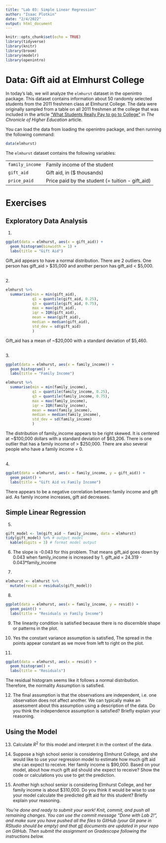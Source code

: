```yaml
---
title: "Lab 03: Simple Linear Regression"
author: "Isaac Plotkin"
date: "2/4/2022"
output: html_document
---
```


```r
knitr::opts_chunk$set(echo = TRUE)
library(tidyverse)
library(knitr)
library(broom)
library(modelr)
library(openintro)
```

# Data: Gift aid at Elmhurst College

In today's lab, we will analyze the `elmhurst` dataset in the openintro package. This dataset contains information about 50 randomly selected students from the 2011 freshmen class at Elmhurst College. The data were originally sampled from a table on all 2011 freshmen at the college that was included in the article ["What Students Really Pay to go to College"](https://www.chronicle.com/article/What-Students-Really-Pay-to-Go/131435) in *The Chronicle of Higher Education* article.

You can load the data from loading the openintro package, and then running the following command: 

```r
data(elmhurst)
```

The `elmhurst` dataset contains the following variables: 

|  |  |
|-----------|------------------------------------------|
| `family_income` | Family income of the student |
| `gift_aid` | Gift aid, in ($ thousands) |
| `price_paid` | Price paid by the student (= tuition - gift_aid) |

# Exercises 

## Exploratory Data Analysis

1. 
<!-- Plot a histogram to examine the distribution of `gift_aid`. What is the approximate shape of the distribution? Also note if there are any outliers in the dataset. -->

```r
ggplot(data = elmhurst, aes(x = gift_aid)) + 
  geom_histogram(binwidth = 1) + 
  labs(title = "Gift Aid")
```

Gift_aid appears to have a normal distribution. There are 2 outliers. One person has gift_aid > $35,000 and another person has gift_aid < $5,000.

<br>2. 
<!-- To better understand the distribution of `gift_aid`, we would like calculate measures of center and spread of the distribution. Use the `summarise` function to calculate the appropriate measures of center (mean or median) and spread (standard deviation or IQR) based on the shape of the distribution from Exercise 1. Show the code and output, and state the measures of center and spread in your narrative. *Be sure to report your conclusions for this exercise and the remainder of the lab in dollars.* -->
```r
elmhurst %>%
  summarise(min = min(gift_aid), 
            q1 = quantile(gift_aid, 0.25), 
            q3 = quantile(gift_aid, 0.75), 
            max = max(gift_aid), 
            iqr = IQR(gift_aid), 
            mean = mean(gift_aid),
            median = median(gift_aid), 
            std_dev = sd(gift_aid)
            )
```


Gift_aid has a mean of ~$20,000 with a standard deviation of $5,460.

<br>3. 
<!-- Plot the distribution of `family_income` and calculate the appropriate summary statistics. Describe the distribution of `family_income` (shape, center, and spread, outliers) using the plot and appropriate summary statistics.   -->
```r
ggplot(data = elmhurst, aes(x = family_income)) + 
  geom_histogram() + 
  labs(title = "Family Income")
```

```r
elmhurst %>%
  summarise(min = min(family_income), 
            q1 = quantile(family_income, 0.25), 
            q3 = quantile(family_income, 0.75), 
            max = max(family_income), 
            iqr = IQR(family_income), 
            mean = mean(family_income),
            median = median(family_income), 
            std_dev = sd(family_income)
            )
```

The distribution of family_income appears to be right skewed. It is centered at ~$100,000 dollars with a standard deviation of $63,206. There is one outlier that has a family income of > $250,000. There are also several people who have a family income = 0.

<br>4. 
<!-- Create a scatterplot to display the relationship between `gift_aid` (response variable) and `family_income` (predictor variable). Use the scatterplot to describe the relationship between the two variables. Be sure the scatterplot includes informative axis labels and title. -->
```r
ggplot(data = elmhurst, aes(x = family_income, y = gift_aid)) + 
  geom_point() + 
  labs(title = "Gift Aid vs Family Income")
```

There appears to be a negative correlation between family income and gift aid. As family income increases, gift aid decreases.


## Simple Linear Regression

5. 
<!-- Use the `lm` function to fit a simple linear regression model using `family_income` to explain variation in `gift_aid`. Complete the code below to assign your model a name, and use the `tidy` and `kable` functions to neatly display the model output. *Replace X and Y with the appropriate variable names.* -->

```r
gift_model <- lm(gift_aid ~ family_income, data = elmhurst)
tidy(gift_model) %>% # output model
  kable(digits = 3) # format model output
```

6. The slope is -0.043 for this problem. That means gift_aid goes down by 0.043 when family_income is increased by 1. gift_aid = 24.319 - 0.043*family_income
<!-- Interpret the slope in the context of the problem. -->


7. 
<!-- When we fit a linear regression model, we make assumptions about the underlying relationship between the response and predictor variables. In practice, we can check that the assumptions hold by analyzing the residuals. Over the next few questions, we will examine plots of the residuals to determine if the assumptions are met. -->
<!-- Let's begin by calculating the residuals and adding them to the dataset. Fill in the model name in the code below to add residuals to the original dataset using the `resid()` and `mutate()` functions. -->
```r
elmhurst <- elmhurst %>%
  mutate(resid = residuals(gift_model))
```

8. 
<!-- One of the assumptions for regression is that there is a linear relationship between the predictor and response variables. To check this assumption, we will examine a scatterplot of the residuals versus the predictor variable. -->
<!-- Create a scatterplot with the predictor variable on the *x* axis and residuals on the *y* axis. Be sure to include an informative title and properly label the axes.  -->
```r
ggplot(data = elmhurst, aes(x = family_income, y = resid)) + 
  geom_point() + 
  labs(title = "Residuals vs Family Income")
```

9. 
<!-- Examine the plot from the previous question to assess the linearity condition.   -->
    <!-- - *Ideally, there would be no discernible shape in the plot. This is an indication that the linear model adequately describes the relationship between the response and predictor, and all that is left is the random error that can't be accounted for in the model, i.e. other things that affect gift aid besides family income.* -->
    <!-- - *If there is an obvious shape in the plot (e.g. a parabola), this means that the linear model does not adequately describe the relationship between the response and predictor variables.* -->
<!-- Based on this, is the linearity condition is satisfied? Briefly explain your reasoning.  -->
The linearity condition is satisfied because there is no discernible shape or patterns in the plot.

10. 
<!-- Recall that when we fit a regression model, we assume for any given value of $x$, the $y$ values follow the Normal distribution with mean $\beta_0 + \beta_1 x$ and variance $\sigma^2$. We will look at two sets of plots to check that this assumption holds. -->
<!-- We begin by checking the constant variance assumption, i.e that the variance of $y$ is approximately equal for each value of $x$. To check this, we will use the scatterplot of the residuals versus the predictor variable $x$. Ideally, as we move from left to right, the spread of the $y$'s will be approximately equal, i.e. there is no "fan" pattern. -->
<!-- Using the scatterplot from Exercise 8 , is the constant variance assumption satisfied? Briefly explain your reasoning. *Note: You don't need to know the value of $\sigma^2$ to answer this question.* -->
Yes the constant variance assumption is satisfied, The spread in the points appear constant as we move from left to right on the plot.


11. 
<!-- Next, we will assess with Normality assumption, i.e. that the distribution of the $y$ values is Normal at every value of $x$. In practice, it is impossible to check the distribution of $y$ at every possible value of $x$, so we can check whether the assumption is satisfied by looking at the overall distribution of the residuals. The assumption is satisfied if the distribution of residuals is approximately Normal, i.e. unimodal and symmetric. -->
<!-- Make a histogram of the residuals. Based on the histogram, is the Normality assumption satisfied? Briefly explain your reasoning.  -->
```r
ggplot(data = elmhurst, aes(x = resid)) +
  geom_histogram() + 
  labs(title = "Residuals")
```

The residual histogram seems like it follows a normal distribution. Therefore, the normality Assumption is satisfied.


12. The final assumption is that the observations are independent, i.e. one observation does not affect another. We can typically make an assessment about this assumption using a description of the data. Do you think the independence assumption is satisfied? Briefly explain your reasoning. 

## Using the Model

13. Calculate $R^2$ for this model and interpret it in the context of the data.


14. Suppose a high school senior is considering Elmhurst College, and she would like to use your regression model to estimate how much gift aid she can expect to receive. Her family income is $90,000. Based on your model, about how much gift aid should she expect to receive? Show the code or calculations you use to get the prediction. 

15. Another high school senior is considering Elmhurst College, and her family income is about $310,000. Do you think it would be wise to use your model calculate the predicted gift aid for this student?  Briefly explain your reasoning. 

*You're done and ready to submit your work! Knit, commit, and push all remaining changes. You can use the commit message "Done with Lab 2!", and make sure you have pushed all the files to GitHub (your Git pane in RStudio should be empty) and that <u>all</u> documents are updated in your repo on GitHub. Then submit the assignment on Gradescope following the instructions below.*